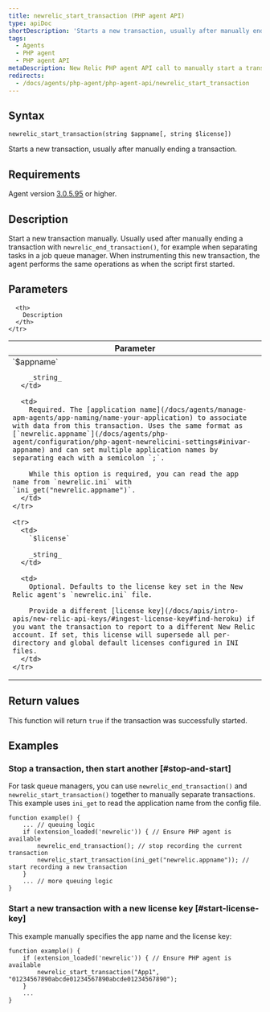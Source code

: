 ```yaml
---
title: newrelic_start_transaction (PHP agent API)
type: apiDoc
shortDescription: 'Starts a new transaction, usually after manually ending a transaction.'
tags:
  - Agents
  - PHP agent
  - PHP agent API
metaDescription: New Relic PHP agent API call to manually start a transaction. Useful for job queue processing.
redirects:
  - /docs/agents/php-agent/php-agent-api/newrelic_start_transaction
---
```


## Syntax

```
newrelic_start_transaction(string $appname[, string $license])
```

Starts a new transaction, usually after manually ending a transaction.

## Requirements

Agent version [3.0.5.95](/docs/release-notes/agent-release-notes/php-release-notes/php-agent) or higher.

## Description

Start a new transaction manually. Usually used after manually ending a transaction with `newrelic_end_transaction()`, for example when separating tasks in a job queue manager. When instrumenting this new transaction, the agent performs the same operations as when the script first started.

## Parameters

<table>
  <thead>
    <tr>
      <th width="25%">
        Parameter
      </th>

      <th>
        Description
      </th>
    </tr>
  </thead>

  <tbody>
    <tr>
      <td>
        `$appname`

        _string_
      </td>

      <td>
        Required. The [application name](/docs/agents/manage-apm-agents/app-naming/name-your-application) to associate with data from this transaction. Uses the same format as [`newrelic.appname`](/docs/agents/php-agent/configuration/php-agent-newrelicini-settings#inivar-appname) and can set multiple application names by separating each with a semicolon `;`.

        While this option is required, you can read the app name from `newrelic.ini` with `ini_get("newrelic.appname")`.
      </td>
    </tr>

    <tr>
      <td>
        `$license`

        _string_
      </td>

      <td>
        Optional. Defaults to the license key set in the New Relic agent's `newrelic.ini` file.

        Provide a different [license key](/docs/apis/intro-apis/new-relic-api-keys/#ingest-license-key#find-heroku) if you want the transaction to report to a different New Relic account. If set, this license will supersede all per-directory and global default licenses configured in INI files.
      </td>
    </tr>
  </tbody>
</table>

## Return values

This function will return `true` if the transaction was successfully started.

## Examples

### Stop a transaction, then start another [#stop-and-start]

For task queue managers, you can use `newrelic_end_transaction()` and `newrelic_start_transaction()` together to manually separate transactions. This example uses `ini_get` to read the application name from the config file.

```
function example() {
    ... // queuing logic
    if (extension_loaded('newrelic')) { // Ensure PHP agent is available
        newrelic_end_transaction(); // stop recording the current transaction
        newrelic_start_transaction(ini_get("newrelic.appname")); // start recording a new transaction
    }
    ... // more queuing logic
}
```

### Start a new transaction with a new license key [#start-license-key]

This example manually specifies the app name and the license key:

```
function example() {
    if (extension_loaded('newrelic')) { // Ensure PHP agent is available
        newrelic_start_transaction("App1", "01234567890abcde01234567890abcde01234567890");
    }
    ...
}
```
